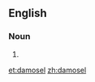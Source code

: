 ==English==

===Noun===
{{en-noun}}

# {{obsolete spelling of|[[damsel]]}}

[[et:damosel]]
[[zh:damosel]]